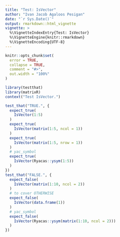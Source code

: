 ```yaml
---
title: "Test: IsVector"
author: "Ivan Jacob Agaloos Pesigan"
date: "`r Sys.Date()`"
output: rmarkdown::html_vignette
vignette: >
  %\VignetteIndexEntry{Test: IsVector}
  %\VignetteEngine{knitr::rmarkdown}
  %\VignetteEncoding{UTF-8}
---
```



```r
knitr::opts_chunk$set(
  error = TRUE,
  collapse = TRUE,
  comment = "#>",
  out.width = "100%"
)
```



```r
library(testthat)
library(matrixR)
context("Test IsVector.")
```



```r
test_that("TRUE.", {
  expect_true(
    IsVector(1:5)
  )
  expect_true(
    IsVector(matrix(1:5, ncol = 1))
  )
  expect_true(
    IsVector(matrix(1:5, nrow = 1))
  )
  # yac_symbol
  expect_true(
    IsVector(Ryacas::ysym(1:5))
  )
})
test_that("FALSE.", {
  expect_false(
    IsVector(matrix(1:10, ncol = 2))
  )
  # to cover OTHERWISE
  expect_false(
    IsVector(data.frame(1))
  )
  # yac_symbol
  expect_false(
    IsVector(Ryacas::ysym(matrix(1:10, ncol = 2)))
  )
})
```

